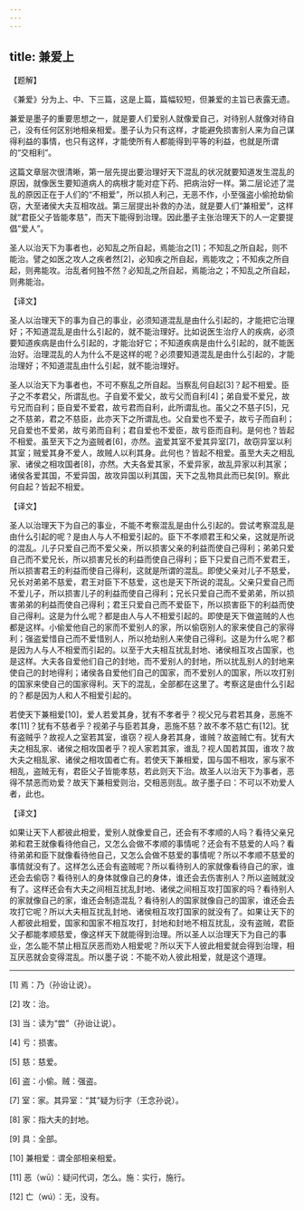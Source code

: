 ```yaml
---
---
---
```

title: 兼爱上
---





【题解】


《兼爱》分为上、中、下三篇，这是上篇，篇幅较短，但兼爱的主旨已表露无遗。


兼爱是墨子的重要思想之一，就是要人们爱别人就像爱自己，对待别人就像对待自己，没有任何区别地相亲相爱。墨子认为只有这样，才能避免损害别人来为自己谋得利益的事情，也只有这样，才能使所有人都能得到平等的利益，也就是所谓的“交相利”。


这篇文章层次很清晰，第一层先提出要治理好天下混乱的状况就要知道发生混乱的原因，就像医生要知道病人的病根才能对症下药、把病治好一样。第二层论述了混乱的原因正在于人们的“不相爱”，所以损人利己，无恶不作，小至强盗小偷抢劫偷窃，大至诸侯大夫互相攻战。第三层提出补救的办法，就是要人们“兼相爱”，这样就“君臣父子皆能孝慈”，而天下能得到治理。因此墨子主张治理天下的人一定要提倡“爱人”。


圣人以治天下为事者也，必知乱之所自起，焉能治之[1]；不知乱之所自起，则不能治。譬之如医之攻人之疾者然[2]，必知疾之所自起，焉能攻之；不知疾之所自起，则弗能攻。治乱者何独不然？必知乱之所自起，焉能治之；不知乱之所自起，则弗能治。


【译文】


圣人以治理天下的事为自己的事业，必须知道混乱是由什么引起的，才能把它治理好；不知道混乱是由什么引起的，就不能治理好。比如说医生治疗人的疾病，必须要知道疾病是由什么引起的，才能治好它；不知道疾病是由什么引起的，就不能医治好。治理混乱的人为什么不是这样的呢？必须要知道混乱是由什么引起的，才能治理好；不知道混乱由什么引起，就不能治理好。


圣人以治天下为事者也，不可不察乱之所自起。当察乱何自起[3]？起不相爱。臣子之不孝君父，所谓乱也。子自爱不爱父，故亏父而自利[4]；弟自爱不爱兄，故亏兄而自利；臣自爱不爱君，故亏君而自利，此所谓乱也。虽父之不慈子[5]，兄之不慈弟，君之不慈臣，此亦天下之所谓乱也。父自爱也不爱子，故亏子而自利；兄自爱也不爱弟，故亏弟而自利；君自爱也不爱臣，故亏臣而自利。是何也？皆起不相爱。虽至天下之为盗贼者[6]，亦然。盗爱其室不爱其异室[7]，故窃异室以利其室；贼爱其身不爱人，故贼人以利其身。此何也？皆起不相爱。虽至大夫之相乱家、诸侯之相攻国者[8]，亦然。大夫各爱其家，不爱异家，故乱异家以利其家；诸侯各爱其国，不爱异国，故攻异国以利其国，天下之乱物具此而已矣[9]。察此何自起？皆起不相爱。


【译文】


圣人以治理天下为自己的事业，不能不考察混乱是由什么引起的。尝试考察混乱是由什么引起的呢？是由人与人不相爱引起的。臣下不孝顺君王和父亲，这就是所说的混乱。儿子只爱自己而不爱父亲，所以损害父亲的利益而使自己得利；弟弟只爱自己而不爱兄长，所以损害兄长的利益而使自己得利；臣下只爱自己而不爱君王，所以损害君王的利益而使自己得利，这就是所谓的混乱。即使父亲对儿子不慈爱，兄长对弟弟不慈爱，君王对臣下不慈爱，这也是天下所说的混乱。父亲只爱自己而不爱儿子，所以损害儿子的利益而使自己得利；兄长只爱自己而不爱弟弟，所以损害弟弟的利益而使自己得利；君王只爱自己而不爱臣下，所以损害臣下的利益而使自己得利。这是为什么呢？都是由人与人不相爱引起的。即使是天下做盗贼的人也都是这样。小偷爱他自己的家而不爱别人的家，所以偷窃别人的家来使自己的家得利；强盗爱惜自己而不爱惜别人，所以抢劫别人来使自己得利。这是为什么呢？都是因为人与人不相爱而引起的。以至于大夫相互扰乱封地、诸侯相互攻占国家，也是这样。大夫各自爱他们自己的封地，而不爱别人的封地，所以扰乱别人的封地来使自己的封地得利；诸侯各自爱他们自己的国家，而不爱别人的国家，所以攻打别的国家来使自己的国家得利。天下的混乱，全部都在这里了。考察这是由什么引起的？都是因为人和人不相爱引起的。


若使天下兼相爱[10]，爱人若爱其身，犹有不孝者乎？视父兄与君若其身，恶施不孝[11]？犹有不慈者乎？视弟子与臣若其身，恶施不慈？故不孝不慈亡有[12]。犹有盗贼乎？故视人之室若其室，谁窃？视人身若其身，谁贼？故盗贼亡有。犹有大夫之相乱家、诸侯之相攻国者乎？视人家若其家，谁乱？视人国若其国，谁攻？故大夫之相乱家、诸侯之相攻国者亡有。若使天下兼相爱，国与国不相攻，家与家不相乱，盗贼无有，君臣父子皆能孝慈，若此则天下治。故圣人以治天下为事者，恶得不禁恶而劝爱？故天下兼相爱则治，交相恶则乱。故子墨子曰：不可以不劝爱人者，此也。


【译文】


如果让天下人都彼此相爱，爱别人就像爱自己，还会有不孝顺的人吗？看待父亲兄弟和君王就像看待他自己，又怎么会做不孝顺的事情呢？还会有不慈爱的人吗？看待弟弟和臣下就像看待他自己，又怎么会做不慈爱的事情呢？所以不孝顺不慈爱的事情就没有了。这样怎么还会有盗贼呢？所以看待别人的家就像看待自己的家，谁还会去偷窃？看待别人的身体就像自己的身体，谁还会去伤害别人？所以盗贼就没有了。这样还会有大夫之间相互扰乱封地、诸侯之间相互攻打国家的吗？看待别人的家就像自己的家，谁还会制造混乱？看待别人的国家就像自己的国家，谁还会去攻打它呢？所以大夫相互扰乱封地、诸侯相互攻打国家的就没有了。如果让天下的人都彼此相爱，国家和国家不相互攻打，封地和封地不相互扰乱，没有盗贼，君臣父子都能孝顺慈爱，像这样天下就能得到治理。所以圣人以治理天下为自己的事业，怎么能不禁止相互厌恶而劝人相爱呢？所以天下人彼此相爱就会得到治理，相互厌恶就会变得混乱。所以墨子说：不能不劝人彼此相爱，就是这个道理。



* * *




[1] 焉：乃（孙诒让说）。


[2] 攻：治。


[3] 当：读为“尝”（孙诒让说）。


[4] 亏：损害。


[5] 慈：慈爱。


[6] 盗：小偷。贼：强盗。


[7] 室：家。其异室：“其”疑为衍字（王念孙说）。


[8] 家：指大夫的封地。


[9] 具：全部。


[10] 兼相爱：谓全部相亲相爱。


[11] 恶（wū）：疑问代词，怎么。施：实行，施行。


[12] 亡（wú）：无，没有。